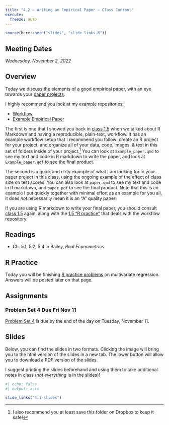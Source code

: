 ```yaml
---
title: "4.2 — Writing an Empirical Paper — Class Content"
execute:
  freeze: auto
---
```


```r
source(here::here("slides", "slide-links.R"))
```

::: {.callout-note appearance="minimal"}
## Meeting Dates

*Wednesday, November 2, 2022*
:::

## <i class="fas fa-info-circle fa-lg"></i> Overview

Today we discuss the elements of a good empirical paper, with an eye towards your [paper projects](/assignments/research-paper).

I highly recommend you look at my example repositories:

- [<i class="fab fa-github"></i> Workflow](https://github.com/ryansafner/workflow)
- [<i class="fab fa-github"></i> Example Empirical Paper](https://github.com/ryansafner/example_empirical_paper)

The first is one that I showed you back in [class 1.5](/content/1.5-content) when we talked about R Markdown and having a reproducible, plain-text, workflow. It has an example workflow setup that I recommend you follow: create an R project for your project, and organize all of your data, code, images, & text in this set of folders inside of your project.^[I also recommend you at least save this folder on Dropbox to keep it safe!] You can look at `Example_paper.qmd` to see my text and code in R markdown to write the paper, and look at `Example_paper.qdf` to see the final product.

The second is a quick and dirty example of what I am looking for in your paper project in this class, using the ongoing example of the effect of class size on test scores. You can also look at `paper.qmd` to see my text and code in R markdown, and `paper.pdf` to see the final product. Note that this is an example I put quickly together with minimal effort as an example for you all, it does *not* necessarily mean it is an “A” quality paper!

If you are using R markdown to write your final paper, you should consult [class 1.5](/content/1.5-content) again, along with the [1.5 “R practice”](/r/1.5-r) that deals with the workflow repository.

## <i class="fas fa-book-reader fa-lg"></i> Readings

- <i class="fas fa-book"></i> Ch. 5.1, 5.2, 5.4 in Bailey, *Real Econometrics*

## <i class="fas fa-registered"></i> R Practice

Today you will be finishing [R practice problems](/r/4.1-r) on multivariate regression. Answers will be posted later on that page.

## <i class="fas fa-laptop-code"></i> Assignments

### Problem Set 4 Due Fri Nov 11
[Problem Set 4](/assignments/04-problem-set) is due by the end of the day on Tuesday, November 11.

## <i class="fas fa-chalkboard-teacher"></i> Slides

Below, you can find the slides in two formats. Clicking the image will bring you to the html version of the slides in a new tab. The lower button will allow you to download a PDF version of the slides.

I suggest printing the slides beforehand and using them to take additional notes in class (*not everything* is in the slides)!

```r
#| echo: false
#| output: asis

slide_links("4.1-slides")
```

